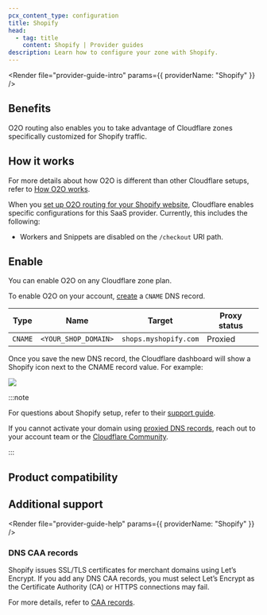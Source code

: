 ```yaml
---
pcx_content_type: configuration
title: Shopify
head:
  - tag: title
    content: Shopify | Provider guides
description: Learn how to configure your zone with Shopify.
---
```



<Render file="provider-guide-intro" params={{ providerName: "Shopify" }} />

## Benefits

O2O routing also enables you to take advantage of Cloudflare zones specifically customized for Shopify traffic.

## How it works

For more details about how O2O is different than other Cloudflare setups, refer to [How O2O works](/cloudflare-for-platforms/cloudflare-for-saas/saas-customers/how-it-works/).

When you [set up O2O routing for your Shopify website](#enable), Cloudflare enables specific configurations for this SaaS provider. Currently, this includes the following:

- Workers and Snippets are disabled on the `/checkout` URI path.

## Enable

You can enable O2O on any Cloudflare zone plan.

To enable O2O on your account, [create](/dns/manage-dns-records/how-to/create-dns-records/#create-dns-records) a `CNAME` DNS record.

| Type    | Name                 | Target                | Proxy status |
| ------- | -------------------- | --------------------- | ------------ |
| `CNAME` | `<YOUR_SHOP_DOMAIN>` | `shops.myshopify.com` | Proxied      |

Once you save the new DNS record, the Cloudflare dashboard will show a Shopify icon next to the CNAME record value. For example:

![](~/assets/images/cloudflare-for-platforms/provider-guides/shopify-dns-entry.png)

:::note

For questions about Shopify setup, refer to their [support guide](https://help.shopify.com/en/manual/domains/add-a-domain/connecting-domains/connect-domain-manual).

If you cannot activate your domain using [proxied DNS records](/dns/proxy-status/), reach out to your account team or the [Cloudflare Community](https://community.cloudflare.com).

:::

## Product compatibility

<Render file="provider-guide-compatibility" />

## Additional support

<Render file="provider-guide-help" params={{ providerName: "Shopify" }} />

### DNS CAA records

Shopify issues SSL/TLS certificates for merchant domains using Let’s Encrypt. If you add any DNS CAA records, you must select Let’s Encrypt as the Certificate Authority (CA) or HTTPS connections may fail.

For more details, refer to [CAA records](/ssl/edge-certificates/caa-records/#caa-records-added-by-cloudflare).
